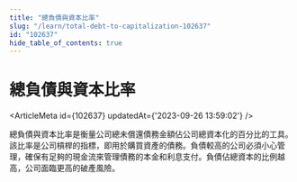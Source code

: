 ```yaml
---
title: "總負債與資本比率"
slug: "/learn/total-debt-to-capitalization-102637"
id: "102637"
hide_table_of_contents: true
---
```



# 總負債與資本比率

<ArticleMeta id={102637} updatedAt={'2023-09-26 13:59:02'} />
<div className='border-solid border-b border-t-0 my-4 border-[var(--ifm-color-gray-300)]' />

總負債與資本比率是衡量公司總未償還債務金額佔公司總資本化的百分比的工具。該比率是公司槓桿的指標，即用於購買資產的債務。負債較高的公司必須小心管理，確保有足夠的現金流來管理債務的本金和利息支付。負債佔總資本的比例越高，公司面臨更高的破產風險。
